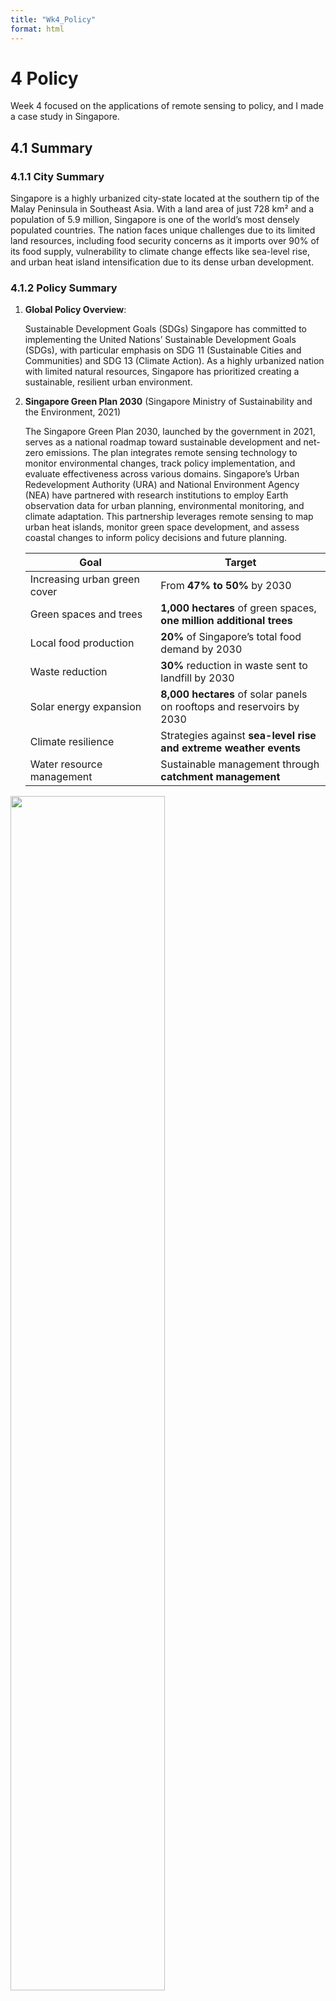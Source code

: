 ```yaml
---
title: "Wk4_Policy"
format: html
---
```


# 4 Policy

Week 4 focused on the applications of remote sensing to policy, and I
made a case study in Singapore.

## 4.1 Summary

### 4.1.1 City Summary

Singapore is a highly urbanized city-state located at the southern tip
of the Malay Peninsula in Southeast Asia. With a land area of just 728
km² and a population of 5.9 million, Singapore is one of the world's
most densely populated countries. The nation faces unique challenges due
to its limited land resources, including food security concerns as it
imports over 90% of its food supply, vulnerability to climate change
effects like sea-level rise, and urban heat island intensification due
to its dense urban development.

### 4.1.2 Policy Summary

1.  **Global Policy Overview**:

    Sustainable Development Goals (SDGs) Singapore has committed to
    implementing the United Nations' Sustainable Development Goals
    (SDGs), with particular emphasis on SDG 11 (Sustainable Cities and
    Communities) and SDG 13 (Climate Action). As a highly urbanized
    nation with limited natural resources, Singapore has prioritized
    creating a sustainable, resilient urban environment.

2.  **Singapore Green Plan 2030** (Singapore Ministry of Sustainability
    and the Environment, 2021)

    The Singapore Green Plan 2030, launched by the government in 2021,
    serves as a national roadmap toward sustainable development and
    net-zero emissions. The plan integrates remote sensing technology to
    monitor environmental changes, track policy implementation, and
    evaluate effectiveness across various domains. Singapore's Urban
    Redevelopment Authority (URA) and National Environment Agency (NEA)
    have partnered with research institutions to employ Earth
    observation data for urban planning, environmental monitoring, and
    climate adaptation. This partnership leverages remote sensing to map
    urban heat islands, monitor green space development, and assess
    coastal changes to inform policy decisions and future planning.

    | Goal                         | Target                                                                |
    |-------------------------------|-----------------------------------------|
    | Increasing urban green cover | From **47% to 50%** by 2030                                           |
    | Green spaces and trees       | **1,000 hectares** of green spaces, **one million additional trees**  |
    | Local food production        | **20%** of Singapore's total food demand by 2030                      |
    | Waste reduction              | **30%** reduction in waste sent to landfill by 2030                   |
    | Solar energy expansion       | **8,000 hectares** of solar panels on rooftops and reservoirs by 2030 |
    | Climate resilience           | Strategies against **sea-level rise and extreme weather events**      |
    | Water resource management    | Sustainable management through **catchment management**               |

![](https://i0.wp.com/www.newdelhitimes.com/wp-content/uploads/2020/01/image_2022_12_09T06_02_31_273Z.png?w=500&quality=80&ssl=1){width="70%"}

[Source:Singapore greenplan](https://www.greenplan.gov.sg/)

------------------------------------------------------------------------

## 4.2 Application

This section identifies how remotely sensed data could be used to
contribute to Singapore's policy goals, answering the question: **'How
could the data be applied to solve the policy challenge?'**

### 4.2.1 Data Sources

Singapore employs multiple remote sensing platforms to support its Green
Plan implementation:

-   **Satellite Imagery:**
    -   **Sentinel-2**: Provides 10m resolution multispectral data to
        monitor urban vegetation changes.
    -   **Landsat data**: Offers a historical perspective for long-term
        change analysis.
    -   **Thermal Mapping**:
        -   Landsat 8/9 thermal bands and ECOSTRESS data identify urban
            heat islands.
        -   Temperature readings are accurate to within 1°C.
-   **Unmanned Aerial Vehicles (UAVs):**
    -   Provides ultra-high resolution (sub-meter) imagery.
    -   Used for monitoring specific urban projects, tree health in
        parks, and rooftop gardens.
-   **Aerial LiDAR Surveys:**
    -   Creates detailed 3D models of the urban environment.
    -   Essential for vegetation structure analysis and building-level
        energy studies.

### 4.2.2 Techniques

-   **Urban Heat Island Monitoring**

1.  Acquire thermal infrared imagery from satellites and aerial
    platforms.
2.  Calibrate and correct imagery for atmospheric effects.
3.  Generate surface temperature maps across the urban area.
4.  Identify heat island hotspots and correlate with urban features.
5.  Track temperature changes in relation to green infrastructure
    implementation.
6.  Develop targeted cooling strategies for hotspot areas.

-   **Green Space Assessment**

1.  Acquire high-resolution multispectral imagery.
2.  Calculate vegetation indices (**NDVI, EVI**) to quantify greenery.
3.  Classify urban vegetation types (**tree canopy, shrubs, grass**).
4.  Monitor changes in green cover over time.
5.  Evaluate effectiveness of tree-planting initiatives.
6.  Identify priority areas for new green space development.

-   **Coastal Change Monitoring**

1.  Acquire satellite and aerial imagery of coastal areas.
2.  Use **SAR imagery** for high-precision elevation measurements.
3.  Detect changes in shoreline position and elevation.
4.  Monitor effectiveness of coastal protection measures.
5.  Model areas vulnerable to sea-level rise.
6.  Develop adaptive strategies for coastal infrastructure.

-   **Urban Agriculture Mapping**

1.  Identify existing and potential rooftop farming locations.
2.  Monitor productivity of urban farms with multispectral imagery.
3.  Calculate potential food production capacity across the city.
4.  Track progress toward **30% local food production goal**.
5.  Optimize urban farming techniques based on remote sensing data.

**References**:

Singapore Ministry of Sustainability and the Environment (2021).
"Singapore Green Plan 2030" (Official government website)
https://www.greenplan.gov.sg/

------------------------------------------------------------------------

## 4.3 Reflection

Singapore's application of remote sensing technologies to support its
Green Plan 2030 demonstrates how a land-constrained city-state can
leverage Earth observation data to inform sustainable development
policies. The integration of satellite, aerial, and UAV platforms
provides multi-scale monitoring capabilities that match the precision
requirements of Singapore's urban planning and environmental management
needs.

What I find most interesting about Singapore's approach is how necessity
has driven innovation. With extremely limited land resources and high
vulnerability to climate change, Singapore cannot afford planning
mistakes or ineffective environmental policies. Remote sensing provides
the evidence base needed to optimize every square meter of the urban
landscape for multiple benefits – from cooling effects to food
production to biodiversity support.

Singapore's coastal monitoring is particularly critical given that
approximately 30% of the island lies less than 5 meters above sea level.
The combination of satellite-based monitoring and detailed elevation
modeling enables planners to prioritize adaptation measures where
they're most needed, potentially saving billions in infrastructure costs
through targeted interventions.

The city-state's approach to urban heat island mitigation could serve as
a model for other tropical cities. By systematically mapping surface
temperatures against urban morphology and vegetation cover, Singapore
has developed precise guidelines for how much and what type of urban
greenery is needed to achieve specific cooling targets. This data-driven
approach to climate adaptation could be valuable across Southeast Asia,
where many megacities face similar heat challenges. An output of
Singapore's urban greening policy can be seen in Figure, showing the
integration of vegetation into high-density urban areas through
innovative vertical gardens.

![](https://www.crabintheair.com/wp-content/uploads/2017/02/parkroyal-on-pickering-review-e1537299078683.jpg){width="80%"}

Vertical gardens on residential buildings in Singapore
[Source](https://www.crabintheair.com/wp-content/uploads/2017/02/parkroyal-on-pickering-review-e1537299078683.jpg)
